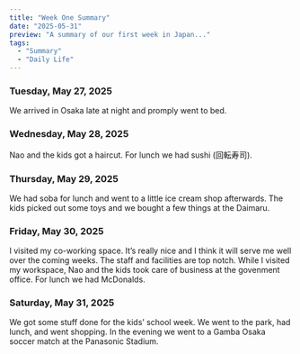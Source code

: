 ```yaml
---
title: "Week One Summary"
date: "2025-05-31"
preview: "A summary of our first week in Japan..."
tags:
  - "Summary"
  - "Daily Life"
---
```


### Tuesday, May 27, 2025
We arrived in Osaka late at night and promply went to bed.

### Wednesday, May 28, 2025
Nao and the kids got a haircut. For lunch we had sushi (回転寿司).

### Thursday, May 29, 2025
We had soba for lunch and went to a little ice cream shop afterwards. The kids picked out some toys and we bought a few things at the Daimaru.

### Friday, May 30, 2025
I visited my co-working space. It’s really nice and I think it will serve me well over the coming weeks. The staff and facilities are top notch. While I visited my workspace, Nao and the kids took care of business at the govenment office. For lunch we had McDonalds.

### Saturday, May 31, 2025
We got some stuff done for the kids’ school week. We went to the park, had lunch, and went shopping. In the evening we went to a Gamba Osaka soccer match at the Panasonic Stadium.